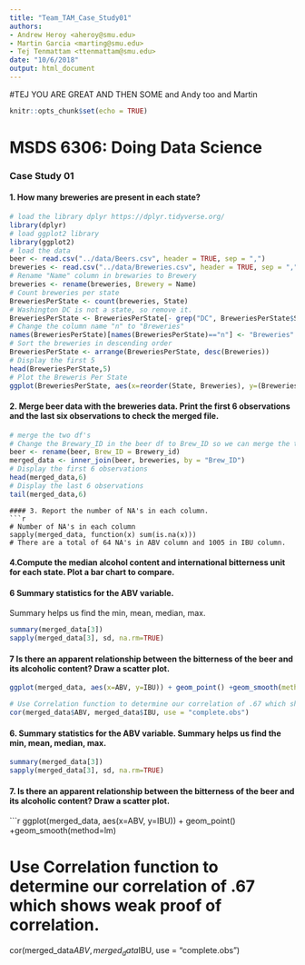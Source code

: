 ```yaml
---
title: "Team_TAM_Case_Study01"
authors: 
- Andrew Heroy <aheroy@smu.edu>
- Martin Garcia <marting@smu.edu>
- Tej Tenmattam <ttenmattam@smu.edu>
date: "10/6/2018"
output: html_document
---
```


#TEJ YOU ARE GREAT AND THEN SOME and Andy too and Martin

```r
knitr::opts_chunk$set(echo = TRUE)
```
# MSDS 6306: Doing Data Science
### Case Study 01
#### 1. How many breweries are present in each state?
```r
# load the library dplyr https://dplyr.tidyverse.org/ 
library(dplyr)
# load ggplot2 library
library(ggplot2)
# load the data
beer <- read.csv("../data/Beers.csv", header = TRUE, sep = ",")
breweries <- read.csv("../data/Breweries.csv", header = TRUE, sep = ",")
# Rename "Name" column in brewaries to Brewery
breweries <- rename(breweries, Brewery = Name)
# Count breweries per state
BreweriesPerState <- count(breweries, State)
# Washington DC is not a state, so remove it.
BreweriesPerState <- BreweriesPerState[- grep("DC", BreweriesPerState$State), ]
# Change the column name "n" to "Breweries"
names(BreweriesPerState)[names(BreweriesPerState)=="n"] <- "Breweries"
# Sort the breweries in descending order
BreweriesPerState <- arrange(BreweriesPerState, desc(Breweries))
# Display the first 5 
head(BreweriesPerState,5)
# Plot the Breweris Per State
ggplot(BreweriesPerState, aes(x=reorder(State, Breweries), y=(Breweries))) + geom_bar(stat='identity') + coord_flip() + labs(title ="Breweries Per State", x = "State", y = "Number of Breweries")
```

#### 2. Merge beer data with the breweries data. Print the first 6 observations and the last six observations to check the merged file.
```r
# merge the two df's
# Change the Brewary_ID in the beer df to Brew_ID so we can merge the two df's by Brew_ID
beer <- rename(beer, Brew_ID = Brewery_id)
merged_data <- inner_join(beer, breweries, by = "Brew_ID")
# Display the first 6 observations 
head(merged_data,6)
# Display the last 6 observations
tail(merged_data,6)
```

 ```  
#### 3. Report the number of NA's in each column.
```r
# Number of NA's in each column
sapply(merged_data, function(x) sum(is.na(x)))
# There are a total of 64 NA's in ABV column and 1005 in IBU column.
```

#### 4.Compute the median alcohol content and international bitterness unit for each state. Plot a bar chart to compare.

#### 6 Summary statistics for the ABV variable.

 Summary helps us find the min, mean, median, max.
```r
summary(merged_data[3])
sapply(merged_data[3], sd, na.rm=TRUE)
```


#### 7 Is there an apparent relationship between the bitterness of the beer and its alcoholic content? Draw a scatter plot.

```r
ggplot(merged_data, aes(x=ABV, y=IBU)) + geom_point() +geom_smooth(method=lm)

# Use Correlation function to determine our correlation of .67 which shows weak proof of correlation.
cor(merged_data$ABV, merged_data$IBU, use = "complete.obs")
 ```  

#### 6. Summary statistics for the ABV variable. Summary helps us find the min, mean, median, max.
```r
summary(merged_data[3])
sapply(merged_data[3], sd, na.rm=TRUE)
```


#### 7. Is there an apparent relationship between the bitterness of the beer and its alcoholic content? Draw a scatter plot.

```r
ggplot(merged_data, aes(x=ABV, y=IBU)) + geom_point() +geom_smooth(method=lm)

# Use Correlation function to determine our correlation of .67 which shows weak proof of correlation.
cor(merged_data$ABV, merged_data$IBU, use = "complete.obs")
